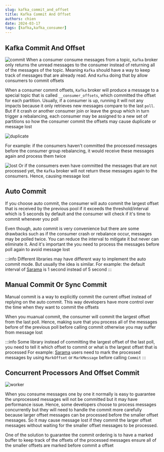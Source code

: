 ```yaml
---
slug: kafka_commit_and_offset
title: Kafka Commit And Offset
authors: chien 
date: 2024-03-17
tags: [kafka,kafka_consumer]
---
```


## Kafka Commit And Offset
![commit](./commit.png)
When a consumer consume messages from a topic, `Kafka` broker only returns the
unread messages to the consumer instead of returning all of the messages of the
topic. Meaning `Kafka` should have a way to keep track of messages that are
already read. And `Kafka` doing that by allow consumers to commit offsets

When a consumer commit offsets, `Kafka` broker will produce a message to a
special topic that is called `__consumer_offsets`, which committed the offset
for each partition. Usually, if a consumer is up, running it will not any
impacts because it only retrieves new messages compare to the last `poll`. But
if it crash or another consumer join or leave the group which in turn trigger a
rebalancing, each consumer may be assigned to a new set of partitions so how the
consumer commit the offsets may cause duplicate or message lost


![duplicate](./duplicate.png)

For example: if the consumers haven't committed the processed messages before the consumer
group rebalancing, it would receive these messages again and process them twice

![lost](./lost.png)
Or if the consumers even have committed the messages that are not processed yet,
the `Kafka` broker will not return these messages again to the consumers. Hence,
causing message lost

## Auto Commit

If you choose auto commit, the consumer will auto commit the largest offset that
is received by the previous pool if it exceeds the threshold/interval which is 5
seconds by default and the consumer will check if it's time to commit whenever you poll

Even though, auto commit is very convenience but there are some drawbacks such
as if the consumer crash or rebalance occur, messages may be polled twice. You
can reduce the interval to mitigate it but never can eliminate it. And it's
important the you need to process the messages before poll again to avoid
message lost

:::info
Different libraries may have different way to implement the auto commit mode.
But usually the idea is similar. For example: the default interval of
[Sarama](https://github.com/IBM/sarama) is 1 second instead of 5 second
:::

## Manual Commit Or Sync Commit
Manual commit is a way to explicitly commit the current offset instead of
replying on the auto commit. This way developers have more control over the time
when they want to commit the offsets

When you muanual commit, the consumer will commit the largest offset from the
last poll. Hence, making sure that you process all of the messages before of the
previous poll before calling commit otherwise you may suffer from message lost

:::info
Some library instead of committing the largest offset of the last poll, you need
to tell it which offset to commit or what is the largest offset that is processed
For example: [Sarama](https://github.com/IBM/sarama) users need to mark the
processed messages by using `MarkOffset` or `MarkMessage` before calling
`Commit`
:::
## Concurrent Processors And Offset Commit
![worker](./worker.png)

When you consume messages one by one it normally is easy to guarantee the
unprocessed messages will not be committed but it may have performance issue.
Hence, some developers choose to process messages concurrently but they will
need to handle the commit more carefully because larger offset messages can be
processed before the smaller offset messages. So it may cause message lost if
they commit the larger offset messages without waiting for the smaller offset
messages to be processed. 

One of the solution to guarantee the commit ordering is to have a marked buffer
to keep track of the offsets of the processed messages ensure all of the smaller
offsets are marked before commit a offset